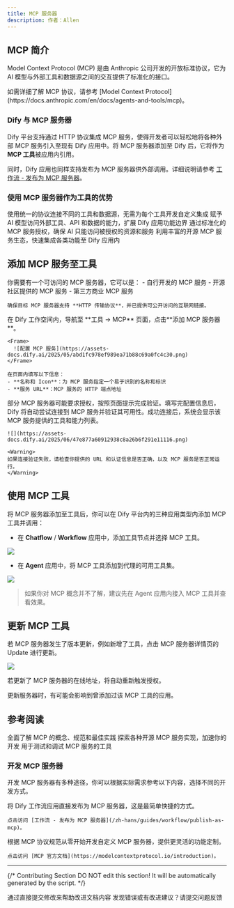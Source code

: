 ```yaml
---
title: MCP 服务器
description: 作者：Allen
---
```


## MCP 简介

Model Context Protocol (MCP) 是由 Anthropic 公司开发的开放标准协议，它为 AI 模型与外部工具和数据源之间的交互提供了标准化的接口。

<Info>
  如需详细了解 MCP 协议，请参考 [Model Context Protocol](https://docs.anthropic.com/en/docs/agents-and-tools/mcp)。
</Info>

### Dify 与 MCP 服务器

Dify 平台支持通过 HTTP 协议集成 MCP 服务，使得开发者可以轻松地将各种外部 MCP 服务引入至现有 Dify 应用中。将 MCP 服务器添加至 Dify 后，它将作为 **MCP 工具**被应用内引用。

同时，Dify 应用也同样支持发布为 MCP 服务器供外部调用。详细说明请参考 [工作流 - 发布为 MCP 服务器](/zh-hans/guides/workflow/publish#发布为-mcp-服务器)。

### 使用 MCP 服务器作为工具的优势

<CardGroup cols={2}>
  <Card title="标准化集成" icon="puzzle-piece">
    使用统一的协议连接不同的工具和数据源，无需为每个工具开发自定义集成
  </Card>
  <Card title="能力扩展" icon="rocket">
    赋予 AI 模型访问外部工具、API 和数据的能力，扩展 Dify 应用功能边界
  </Card>
  <Card title="安全可控" icon="shield-halved">
    通过标准化的 MCP 服务授权，确保 AI 只能访问被授权的资源和服务
  </Card>
  <Card title="生态系统" icon="network-wired">
    利用丰富的开源 MCP 服务生态，快速集成各类功能至 Dify 应用内
  </Card>
</CardGroup>

## 添加 MCP 服务至工具

<Steps>
  <Step title="准备 MCP 服务器">
    你需要有一个可访问的 MCP 服务器，它可以是：
    - 自行开发的 MCP 服务
    - 开源社区提供的 MCP 服务
    - 第三方商业 MCP 服务
    
    确保目标 MCP 服务器支持 **HTTP 传输协议**，并已提供可公开访问的互联网链接。
  </Step>
  
  <Step title="配置 MCP 服务器">
    在 Dify 工作空间内，导航至 **工具 → MCP** 页面，点击**添加 MCP 服务器**。
    
    <Frame>
      ![配置 MCP 服务](https://assets-docs.dify.ai/2025/05/abd1fc978ef989ea71b88c69a0fc4c30.png)
    </Frame>
    
    在页面内填写以下信息：
    - **名称和 Icon**：为 MCP 服务指定一个易于识别的名称和标识
    - **服务 URL**：MCP 服务的 HTTP 端点地址
  </Step>
  
  <Step title="授权并连接 MCP 服务器">
    部分 MCP 服务器可能要求授权，按照页面提示完成验证。填写完配置信息后，Dify 将自动尝试连接到 MCP 服务并验证其可用性。成功连接后，系统会显示该 MCP 服务提供的工具和能力列表。
    
    ![](https://assets-docs.dify.ai/2025/06/47e877a60912938c8a26b6f291e11116.png)

    <Warning>
    如果连接验证失败，请检查你提供的 URL 和认证信息是否正确，以及 MCP 服务是否正常运行。
    </Warning>
  </Step>
</Steps>

## 使用 MCP 工具

将 MCP 服务器添加至工具后，你可以在 Dify 平台内的三种应用类型内添加 MCP 工具并调用：

- 在 **Chatflow** / **Workflow** 应用中，添加工具节点并选择 MCP 工具。

![](https://assets-docs.dify.ai/2025/05/f96f17ff4b7cf00e83159afd67cb7c7d.png)

- 在 **Agent** 应用中，将 MCP 工具添加到代理的可用工具集。
    
![](https://assets-docs.dify.ai/2025/06/c2bbb6559d1ba442a66340debfb921a9.png)

> 如果你对 MCP 概念并不了解，建议先在 Agent 应用内接入 MCP 工具并查看效果。

## 更新 MCP 工具

若 MCP 服务器发生了版本更新，例如新增了工具，点击 MCP 服务器详情页的 Update 进行更新。

![](https://assets-docs.dify.ai/2025/06/f8a1b14d60267172947e3dcf40310382.png)

若更新了 MCP 服务器的在线地址，将自动重新触发授权。

<Warning>
  更新服务器时，有可能会影响到曾添加过该 MCP 工具的应用。
</Warning>

## 参考阅读

<CardGroup cols={2}>
  <Card title="MCP 官方文档" icon="book" href="https://modelcontextprotocol.io">
    全面了解 MCP 的概念、规范和最佳实践
  </Card>
  <Card title="MCP 服务示例库" icon="code" href="https://github.com/modelcontextprotocol/servers">
    探索各种开源 MCP 服务实现，加速你的开发
  </Card>
  <Card title="MCP Inspector" icon="magnifying-glass" href="https://modelcontextprotocol.io/docs/clients/inspector">
    用于测试和调试 MCP 服务的工具
  </Card>
</CardGroup>

### 开发 MCP 服务器

开发 MCP 服务器有多种途径，你可以根据实际需求参考以下内容，选择不同的开发方式。

<CardGroup cols={2}>
  <Card title="将工作流应用发布为 MCP 服务器" icon="shuffle" href="/zh-hans/plugins/quick-start/develop-plugins/README">
    将 Dify 工作流应用直接发布为 MCP 服务器，这是最简单快捷的方式。
    
    点击访问 [工作流 - 发布为 MCP 服务器](/zh-hans/guides/workflow/publish-as-mcp)。
  </Card>
  
  <Card title="独立开发" icon="code" href="https://modelcontextprotocol.io/introduction">
    根据 MCP 协议规范从零开始开发自定义 MCP 服务器，提供更灵活的功能定制。
    
    点击访问 [MCP 官方文档](https://modelcontextprotocol.io/introduction)。
  </Card>
</CardGroup>


---

{/*
Contributing Section
DO NOT edit this section!
It will be automatically generated by the script.
*/}

<CardGroup cols="2">
    <Card
        title="编辑此页面"
        icon="pen-to-square"
        href="https://github.com/langgenius/dify-docs-mintlify/edit/main/zh-hans/guides/tools/readme.mdx"
    >
        通过直接提交修改来帮助改进文档内容
    </Card>
    <Card
        title="提交问题"
        icon="github"
        href="https://github.com/langgenius/dify-docs-mintlify/issues/new?title=文档问题%3A%20&body=%23%23%20问题描述%0A%3C%21--%20请简要描述您发现的问题%20--%3E%0A%0A%23%23%20页面链接%0Ahttps%3A%2F%2Fgithub.com%2Flanggenius%2Fdify-docs-mintlify%2Fblob%2Fmain%2Fzh-hans/guides/tools%2Freadme.mdx%0A%0A%23%23%20建议修改%0A%3C%21--%20如果有具体的修改建议，请在此说明%20--%3E%0A%0A%3C%21--%20感谢您对文档质量的关注！%20--%3E"
    >
        发现错误或有改进建议？请提交问题反馈
    </Card>
</CardGroup>

